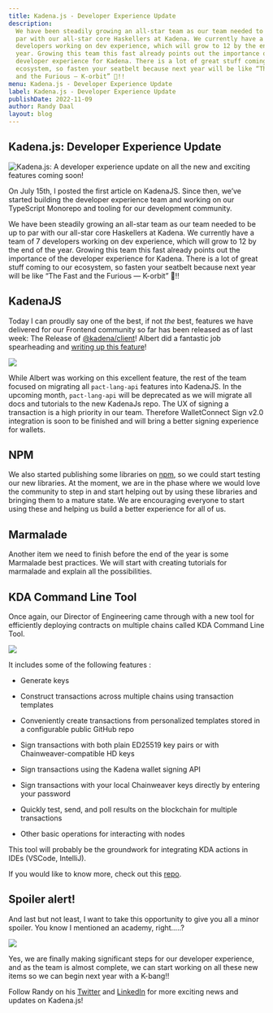 ```yaml
---
title: Kadena.js - Developer Experience Update
description:
  We have been steadily growing an all-star team as our team needed to be up to
  par with our all-star core Haskellers at Kadena. We currently have a team of 7
  developers working on dev experience, which will grow to 12 by the end of the
  year. Growing this team this fast already points out the importance of the
  developer experience for Kadena. There is a lot of great stuff coming to our
  ecosystem, so fasten your seatbelt because next year will be like “The Fast
  and the Furious — K-orbit” 🚀!!
menu: Kadena.js - Developer Experience Update
label: Kadena.js - Developer Experience Update
publishDate: 2022-11-09
author: Randy Daal
layout: blog
---
```


## Kadena.js: Developer Experience Update

![Kadena.js: A developer experience update on all the new and exciting features coming soon!](/assets/blog/1_RYwfKuTY3PCXtd8wvbV6DQ.webp)

On July 15th, I posted the first article on KadenaJS. Since then, we’ve started
building the developer experience team and working on our TypeScript Monorepo
and tooling for our development community.

We have been steadily growing an all-star team as our team needed to be up to
par with our all-star core Haskellers at Kadena. We currently have a team of 7
developers working on dev experience, which will grow to 12 by the end of the
year. Growing this team this fast already points out the importance of the
developer experience for Kadena. There is a lot of great stuff coming to our
ecosystem, so fasten your seatbelt because next year will be like “The Fast and
the Furious — K-orbit” 🚀!!

## KadenaJS

Today I can proudly say one of the best, if not _the_ best, features we have
delivered for our Frontend community so far has been released as of last week:
The Release of
[@kadena/client](https://github.com/kadena-community/kadena.js/blob/master/packages/libs/client/docs/launch-post.md)!
Albert did a fantastic job spearheading and
[writing up this feature](./release-of-kadena-client-interacting-with-the-kadena-blockchain-2022-11-04)!

![](/assets/blog/1_d1Zmnh7kZhJRMqdVGStaSA.webp)

While Albert was working on this excellent feature, the rest of the team focused
on migrating all `pact-lang-api` features into KadenaJS. In the upcoming month,
`pact-lang-api` will be deprecated as we will migrate all docs and tutorials to
the new KadenaJs repo. The UX of signing a transaction is a high priority in our
team. Therefore WalletConnect Sign v2.0 integration is soon to be finished and
will bring a better signing experience for wallets.

## NPM

We also started publishing some libraries on
[npm](https://www.npmjs.com/search?q=%40kadena), so we could start testing our
new libraries. At the moment, we are in the phase where we would love the
community to step in and start helping out by using these libraries and bringing
them to a mature state. We are encouraging everyone to start using these and
helping us build a better experience for all of us.

## Marmalade

Another item we need to finish before the end of the year is some Marmalade best
practices. We will start with creating tutorials for marmalade and explain all
the possibilities.

## KDA Command Line Tool

Once again, our Director of Engineering came through with a new tool for
efficiently deploying contracts on multiple chains called KDA Command Line Tool.

![](/assets/blog/1_u87NVDisJQy-Q06bLXftNw.gif)

It includes some of the following features :

- Generate keys

- Construct transactions across multiple chains using transaction templates

- Conveniently create transactions from personalized templates stored in a
  configurable public GitHub repo

- Sign transactions with both plain ED25519 key pairs or with
  Chainweaver-compatible HD keys

- Sign transactions using the Kadena wallet signing API

- Sign transactions with your local Chainweaver keys directly by entering your
  password

- Quickly test, send, and poll results on the blockchain for multiple
  transactions

- Other basic operations for interacting with nodes

This tool will probably be the groundwork for integrating KDA actions in IDEs
(VSCode, IntelliJ).

If you would like to know more, check out this
[repo](https://github.com/kadena-io/kda-tool).

## Spoiler alert!

And last but not least, I want to take this opportunity to give you all a minor
spoiler. You know I mentioned an academy, right…..?

![](/assets/blog/0__LGDxAT0n5-D-SDa.png)

Yes, we are finally making significant steps for our developer experience, and
as the team is almost complete, we can start working on all these new items so
we can begin next year with a K-bang!!

Follow Randy on his [Twitter](https://twitter.com/Randynamic_4) and
[LinkedIn](https://www.linkedin.com/in/randydaal/?originalSubdomain=nl) for more
exciting news and updates on Kadena.js!

